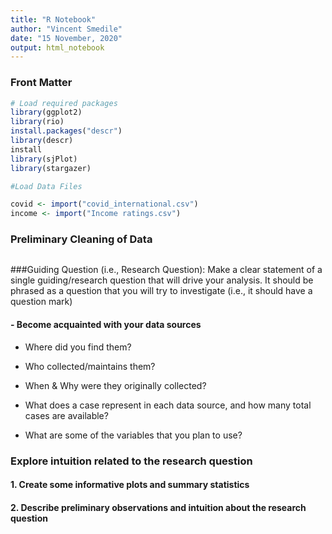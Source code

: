 ```yaml
---
title: "R Notebook"
author: "Vincent Smedile"
date: "15 November, 2020"
output: html_notebook
---
```


### Front Matter
```r
# Load required packages
library(ggplot2)
library(rio)
install.packages("descr")
library(descr)
install
library(sjPlot)
library(stargazer)

#Load Data Files

covid <- import("covid_international.csv")
income <- import("Income ratings.csv")
```


### Preliminary Cleaning of Data

```r

```


###Guiding Question (i.e., Research Question): Make a clear statement of a single guiding/research question that will drive your analysis.  It should be phrased as a question that you will try to investigate (i.e., it should have a question mark) 

#### - Become acquainted with your data sources

  - Where did you find them?
  
  
  
  - Who collected/maintains them?
  
  
  
  - When & Why were they originally collected?
  
  
  
  - What does a case represent in each data source, and how many total cases are available?
  
  
  
  - What are some of the variables that you plan to use?


### Explore intuition related to the research question 

#### 1. Create some informative plots and summary statistics 


#### 2. Describe preliminary observations and intuition about the research question

